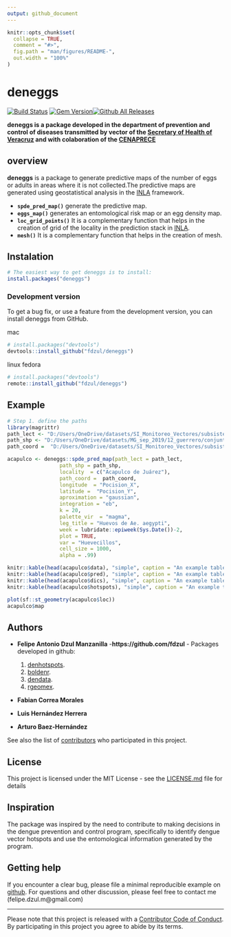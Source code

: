 ```yaml
---
output: github_document
---
```


<!-- README.md is generated from README.Rmd. Please edit that file -->

```r
knitr::opts_chunk$set(
  collapse = TRUE,
  comment = "#>",
  fig.path = "man/figures/README-",
  out.width = "100%"
)
```

# **deneggs**

[![Build Status](https://travis-ci.org/pages-themes/cayman.svg?branch=master)](https://travis-ci.org/pages-themes/cayman) [![Gem Version](https://badge.fury.io/rb/jekyll-theme-cayman.svg)](https://badge.fury.io/rb/jekyll-theme-cayman)[![Github All Releases](https://img.shields.io/github/downloads/fdzul/deneggs/total.svg)]()

**deneggs is a package developed in the department of prevention and control of diseases transmitted by vector of the [Secretary of Health of Veracruz](https://www.ssaver.gob.mx/) and with colaboration of the [CENAPRECE](https://www.gob.mx/salud/cenaprece)**


## **overview**

**deneggs** is a package to generate predictive maps of the number of eggs or adults in areas where it is not collected.The predictive maps are generated using geostatistical analysis in the [INLA](http://www.r-inla.org/) framework. 

  - **`spde_pred_map()`** generate the predictive map.
  - **`eggs_map()`** generates an entomological risk map or an egg density map.
  - **`loc_grid_points()`** It is a complementary function that helps in the creation of grid of the locality in the prediction stack in [INLA](http://www.r-inla.org/).
  - **`mesh()`** It is a complementary function that helps in the creation of mesh.

## Instalation

``` r
# The easiest way to get deneggs is to install:
install.packages("deneggs")
```

### Development version

To get a bug fix, or use a feature from the development version, you can
install deneggs from GitHub.

mac
``` r
# install.packages("devtools")
devtools::install_github("fdzul/deneggs")
``` 

linux fedora
``` r
# install.packages("devtools")
remote::install_github("fdzul/deneggs")
```
## Example

```r
# Step 1. define the paths 
library(magrittr)
path_lect <- "D:/Users/OneDrive/datasets/SI_Monitoreo_Vectores/subsistema_vigilancia_dengue/2020/12_Guerrero"
path_shp <- "D:/Users/OneDrive/datasets/MG_sep_2019/12_guerrero/conjunto_de_datos/12l.shp"
path_coord =  "D:/Users/OneDrive/datasets/SI_Monitoreo_Vectores/subsistema_vigilancia_dengue/2020/12_Guerrero/DescargaOvitrampasMesFco.txt"

acapulco <- deneggs::spde_pred_map(path_lect = path_lect,
                 path_shp = path_shp,
                 locality  = c("Acapulco de Juárez"),
                 path_coord =  path_coord,
                 longitude  = "Pocision_X",
                 latitude =  "Pocision_Y",
                 aproximation = "gaussian",
                 integration = "eb",
                 k = 20,
                 palette_vir  = "magma",
                 leg_title = "Huevos de Ae. aegypti",
                 week = lubridate::epiweek(Sys.Date())-2,
                 plot = TRUE,
                 var = "Huevecillos",
                 cell_size = 1000,
                 alpha = .99)

knitr::kable(head(acapulco$data), "simple", caption = "An example table caption.")
knitr::kable(head(acapulco$pred), "simple", caption = "An example table caption.")
knitr::kable(head(acapulco$dics), "simple", caption = "An example table caption.")
knitr::kable(head(acapulco$hotspots), "simple", caption = "An example table caption.")

plot(sf::st_geometry(acapulco$loc))
acapulco$map

```


## Authors

* **Felipe Antonio Dzul Manzanilla** -**https://github.com/fdzul** - Packages developed in github:

  1) [denhotspots](https://github.com/fdzul/denhotspots). 
  2) [boldenr](https://github.com/fdzul/boldenr). 
  3) [dendata](https://github.com/fdzul/dendata).
  3) [rgeomex](https://github.com/fdzul/rgeomex).

* **Fabian Correa Morales**
* **Luis Hernández Herrera**
* **Arturo Baez-Hernández**


See also the list of [contributors](https://github.com/fdzul/deneggs/contributors) who participated in this project.

## License

This project is licensed under the MIT License - see the [LICENSE.md](LICENSE.md) file for details


## Inspiration

The package was inspired by the need to contribute to making decisions in the dengue prevention and control program, specifically to identify dengue vector hotspots and use the entomological information generated by the program.

## Getting help

If you encounter a clear bug, please file a minimal reproducible example
on [github](https://github.com/fdzul/deneggs/issues). For questions
and other discussion, please feel free to contact me (felipe.dzul.m@gmail.com)

-----

Please note that this project is released with a [Contributor Code of
Conduct](https://dplyr.tidyverse.org/CODE_OF_CONDUCT). By participating
in this project you agree to abide by its terms.
